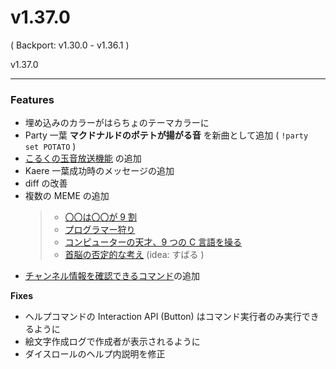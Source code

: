 
# v1.37.0

( Backport: v1.30.0 - v1.36.1 )

<ReleaseButton>v1.37.0</ReleaseButton>

---

### Features

- 埋め込みのカラーがはらちょのテーマカラーに
- Party 一葉 **マクドナルドのポテトが揚がる音** を新曲として追加 ( `!party set POTATO` )
- [こるくの玉音放送機能](../../commands/voice-channel/colk) の追加
- Kaere 一葉成功時のメッセージの追加
- diff の改善
- 複数の MEME の追加
  > - [〇〇は〇〇が 9 割](../../commands/meme/nine)
  > - [プログラマー狩り](../../commands/meme/tsureteike)
  > - [コンピューターの天才、9 つの C 言語を操る](../../commands/meme/cLang)
  > - [首脳の否定的な考え](../../commands/meme/syakai) (idea: すばる )
- [チャンネル情報を確認できるコマンド](../../commands/channelinfo)の追加

**Fixes**

- ヘルプコマンドの Interaction API (Button) はコマンド実行者のみ実行できるように
- 絵文字作成ログで作成者が表示されるように
- ダイスロールのヘルプ内説明を修正
